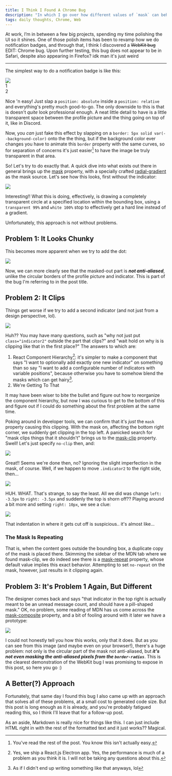 ```yaml
---
title: I Think I Found A Chrome Bug
description: "In which I go over how different values of `mask` can behave differently, despite intending for them to do the same thing. Shows off some of what I've learned in my job doing web development"
tags: daily thoughts, Chrome, Web
---
```



At work, I’m in between a few big projects, spending my time polishing the UI so it shines. One of those polish items has been to revamp how we do notification badges, and through that, I think I discovered a ~~WebKit bug~~ EDIT: Chrome bug. Upon further testing, this bug does not appear to be in Safari, despite also appearing in Firefox? idk man it's just weird

---

The simplest way to do a notification badge is like this:

<style>
  {`
.horiz {
  display: flex;
  gap: 2rem;
}

.avatar {
  position: relative;
  width: fit-content;
  margin: 2rem 0;
}

.avatar .pfp {
  width: 80px;
  aspect-ratio: 1;
}

.take0 .pfp {
  border-radius: 50%;
}

div.pfp {
  background-color: black;
}

.badge {
  font-variant-numeric: tabular-nums;
  border-radius: 50%;
  background-color: var(--color-orange);
  line-height: 1em;
}

.take0 .badge {
  position: absolute;
  top: 0;
  right: 0;
  padding: 0.25rem 0.5rem;
}

.green {
  background-color: var(--color-green);
}

.orange {
  background-color: var(--color-orange);
}
`}
</style>

<div class="horiz">
  <div class="avatar take0">
    <img class="pfp" src="/uploads/randomlogo.png" />
    <div class="badge">1</div>
  </div>
  <div class="avatar take0">
    <div class="pfp"></div>
    <div class="badge">2</div>
  </div>
</div>

Nice 'n easy! Just slap a `position: absolute` inside a `position: relative`
and everything's pretty much good-to-go. The only downside to this is that is
doesn't _quite_ look professional enough. A neat little detail to have is a
little transparent space between the profile picture and the thing going on top
of it, like in Discord.

Now, you _can_ just fake this effect by slapping on a `border: 5px solid
var(--background-color)` onto the the thing, but if the background color ever
changes you have to animate this `border` property with the same curves, so for
separation of concerns it's just easier[^1] to have the image be truly
transparent in that area.

So! Let's try to do exactly that. A quick dive into what exists out there in
general brings up the
[mask](https://developer.mozilla.org/en-US/docs/Web/CSS/mask) property, with a
specially crafted
[radial-gradient](https://developer.mozilla.org/en-US/docs/Web/CSS/gradient/radial-gradient)
as the mask source. Let's see how this looks, first without the indicator:

<RawSnippet>
<style>
{`
/* irrelevant properties omitted for brevity */
  .take1 .pfp {
    border-radius: 50%;
    mask-image: radial-gradient(
      ellipse 20% 20% at 85% 85%,
      transparent 100%,
      white 100%
    );
  }
`}
</style>

<div class="horiz">
  <div class="avatar take1">
    <img class="pfp" src="/uploads/randomlogo.png" />
  </div>
  <div class="avatar take1">
    <div class="pfp"></div>
  </div>
</div>
</RawSnippet>

Interesting!! What this is doing, effectively, is drawing a completely
transparent circle at a specified location within the bounding box, using a
`transparent 99%` and `white 100%` stop to effectively get a hard line instead
of a gradient.

Unfortunately, this approach is not without problems.

## Problem 1: It Looks Chunky

This becomes more apparent when we try to add the dot:

<RawSnippet>
<style>
{`
  .indicator {
    aspect-ratio: 1;
    border-radius: 50%;
  }
  .take1 .indicator {
    width: 30px;
    position: absolute;
    bottom: -3.5px;
    right: -3.5px;
  }
`}

</style>

<div class="horiz">
  <div class="avatar take1">
    <img class="pfp" src="/uploads/randomlogo.png" />
    <div class="indicator green"></div>
  </div>
  <div class="avatar take1">
    <div class="pfp"></div>
    <div class="indicator green"></div>
  </div>
</div>
</RawSnippet>

Now, we can more clearly see that the masked-out part is **_not anti-aliased_**, unlike the circular borders of the profile picture and indicator. This is part of the bug I'm referring to in the post title.

## Problem 2: It Clips

Things get worse if we try to add a second indicator (and not just from a
design perspective, lol).

<RawSnippet>
<style>
{`
  .take2 .pfp {
    mask-image: radial-gradient(
      ellipse 20% 20% at 85% 85%,
      transparent 100%,
      white 100%
    );
    background-color: initial;
  }
  .take2 img {
    border-radius: 50%;
  }
  .take2 .img {
    width: 100%;
    height: 100%;
    border-radius: 50%;
    background-color: black;
  }
  .take2 .indicator {
    width: 30px;
    position: absolute;
  }
  .take2 .indicator1 {
    bottom: -3.5px;
    right: -3.5px;
  }
  .take2 .indicator2 {
    top: -3.5px;
    left: -3.5px;
  }
`}
</style>

<div class="horiz">
  <div class="avatar take2">
    <div class="pfp">
      <img src="/uploads/randomlogo.png" />
      <div class="indicator indicator2 orange"></div>
    </div>
    <div class="indicator indicator1 green"></div>
  </div>
  <div class="avatar take2">
    <div class="pfp">
      <div class="img"></div>
      <div class="indicator indicator2 orange"></div>
    </div>
    <div class="indicator indicator1 green"></div>
  </div>
</div>
</RawSnippet>

Huh?? You may have many questions, such as "why not just put
`class="indicator2"` outside the part that clips?" and "wait hold on why is is
clipping like that in the first place?" The answers to which are:

1. React Component Hierarchy[^2]: it's simpler to make a component that says "I
   want to optionally add exactly one new indicator" on something than so say
   "I want to add a configurable number of indicators with variable
   positions", because otherwise you have to somehow blend the masks which can
   get hairy[^3].
2. We're Getting To That

It may have been wiser to bite the bullet and figure out how to reorganize the
component hierarchy, but now I was curious to get to the bottom of this and
figure out if I could do something about the first problem at the same time.

Poking around in developer tools, we can confirm that it's _just_ the `mask`
property causing this clipping. With the mask on, affecting the bottom right
corner, we suddenly get clipping in the top left. A panicked search for "mask
clips things that it shouldn't" brings us to the
[mask-clip](https://developer.mozilla.org/en-US/docs/Web/CSS/mask-clip)
property. Swell! Let's just specify `no-clip` then, and:

<style>
  {`
  .noclip {
    mask-clip: no-clip;
  }
`}
</style>

<div class="horiz">
  <div class="avatar take2">
    <div class="pfp noclip">
      <img src="/uploads/randomlogo.png" />
      <div class="indicator indicator2 orange"></div>
    </div>
    <div class="indicator indicator1 green"></div>
  </div>
  <div class="avatar take2">
    <div class="pfp noclip">
      <div class="img"></div>
      <div class="indicator indicator2 orange"></div>
    </div>
    <div class="indicator indicator1 green"></div>
  </div>
</div>

Great!! Seems we're done then, no? Ignoring the slight imperfection in the
mask, of course. Well, if we happen to move `.indicator2` to the right side, then...

<RawSnippet>
<style>
{`
  .take2 .indicator3 {
    top: -3.5px;
    right: -3.5px;
  }
`}
</style>

<div class="horiz">
  <div class="avatar take2">
    <div class="pfp noclip">
      <img src="/uploads/randomlogo.png" />
      <div class="indicator indicator3 orange"></div>
    </div>
    <div class="indicator indicator1 green"></div>
  </div>
  <div class="avatar take2">
    <div class="pfp noclip">
      <div class="img"></div>
      <div class="indicator indicator3 orange"></div>
    </div>
    <div class="indicator indicator1 green"></div>
  </div>
</div>
</RawSnippet>

HUH. WHAT. That's strange, to say the least. All we did was change `left:
-3.5px` to `right: -3.5px` and suddenly the top is shorn off?? Playing around a
bit more and setting `right: 10px`, we see a clue:

<style>
  {`
  .take2 .indicator4 {
    top: -3.5px;
    right: 10px;
  }
`}
</style>

<div class="horiz">
  <div class="avatar take2">
    <div class="pfp noclip">
      <img src="/uploads/randomlogo.png" />
      <div class="indicator indicator4 orange"></div>
    </div>
    <div class="indicator indicator1 green"></div>
  </div>
  <div class="avatar take2">
    <div class="pfp noclip">
      <div class="img"></div>
      <div class="indicator indicator4 orange"></div>
    </div>
    <div class="indicator indicator1 green"></div>
  </div>
</div>

That indentation in where it gets cut off is suspicious.. it's almost like...

### The Mask Is Repeating

That is, when the content goes outside the bounding box, a duplicate copy of
the mask is placed there. Skimming the sidebar of the MDN tab where we found
mask-clip, we do indeed see there is a
[mask-repeat](https://developer.mozilla.org/en-US/docs/Web/CSS/mask-repeat)
property, whose default value implies this exact behavior. Attempting to set
`no-repeat` on the mask, however, just results in it clipping again.

## Problem 3: It's Problem 1 Again, But Different

The designer comes back and says "that indicator in the top right is actually
meant to be an unread message count, and should have a pill-shaped mask." OK,
no problem, some reading of MDN has us come across the
[mask-composite](https://developer.mozilla.org/en-US/docs/Web/CSS/mask-composite)
property, and a bit of fooling around with it later we have a prototype:

<RawSnippet>
<style>{`
  .take3 .pfp {
    border-radius: 50%;
    mask-image:
      radial-gradient(
        ellipse 20% 20% at 80% 20%,
        transparent 100%,
        white 100%
      ),
      linear-gradient(
        to bottom,
        white 40%,
        transparent 40%
      ),
      linear-gradient(
        to left,
        transparent 20%,
        white 20%
      );
    mask-composite: subtract;
  }
`}
</style>

<div class="horiz">
  <div class="avatar take3">
    <img class="pfp" src="/uploads/randomlogo.png" />
  </div>
  <div class="avatar take3">
    <div class="pfp"></div>
  </div>
</div>
</RawSnippet>

I could not honestly tell you how this works, only that it does. But as you can
see from this image (and maybe even on your browser!), there's a huge problem:
not only is the circular part of the mask not anti-aliased, but **_it's not
even masking the anti-aliased pixels from the `border-radius`_**. This is the
clearest demonstration of the WebKit bug I was promising to expose in this
post, so here you go :)

## A Better(?) Approach

Fortunately, that same day I found this bug I also came up with an approach
that solves all of these problems, at a small cost to generated code size. But
this post is long enough as it is already, and you're probably fatigued reading
this, so I think I'll leave that for a follow-up post.

As an aside, Markdown is really nice for things like this. I can just include
HTML right in with the rest of the formatted text and it just works?? Magical.

[^1]: You've read the rest of the post. You know this isn't actually easy.

[^2]:
    Yes, we ship a React.js Electron app. Yes, the performance is much of a
    problem as you think it is. I will not be taking any questions about this.

[^3]: As if I didn't end up writing something like that anyways, lol

